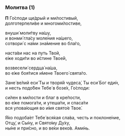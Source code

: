 ### Молитва (1)

**П** Го́споди ще́дрый и ми́лостивый,  
долготерпели́ве и многоми́лостиве,

внуши́ моли́тву на́шу,  
и вонми́ гла́су моле́ния на́шего,  
сотвори́ с на́ми зна́мение во бла́го,

наста́ви нас на путь Твой,  
е́же ходи́ти во и́стине Твое́й,

возвесели́ сердца́ на́ша,  
во е́же боя́тися и́мене Твоего́ свята́го.

Зане́ ве́лий еси́ Ты и творя́й чудеса́, Ты еси́ Бог еди́н,  
и несть подо́бен Тебе́ в бозе́х, Го́споди:

си́лен в ми́лости и благ в кре́пости,  
во е́же помога́ти, и утеша́ти, и спаса́ти  
вся упова́ющия во и́мя свято́е Твое́.

Я́ко подоба́ет Тебе́ вся́кая сла́ва, честь и поклоне́ние,  
Отцу́, и Сы́ну, и Свято́му Ду́ху,  
ны́не и при́сно, и во ве́ки веко́в. Ами́нь.
